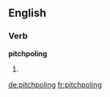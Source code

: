 ==English==

===Verb===
'''pitchpoling'''

# {{present participle of|[[pitchpole]]}}

[[de:pitchpoling]]
[[fr:pitchpoling]]